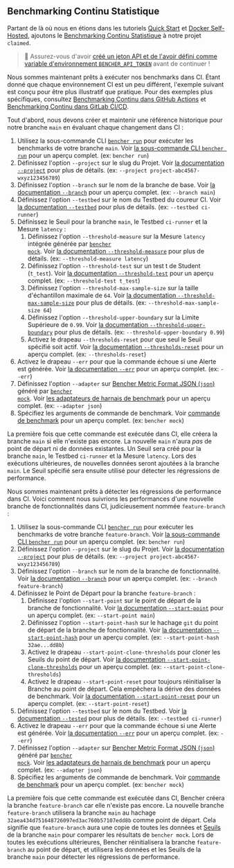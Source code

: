 
## Benchmarking Continu Statistique

Partant de là où nous en étions dans les tutoriels
[Quick Start][quick start] et [Docker Self-Hosted][docker self-hosted],
ajoutons le [Benchmarking Continu Statistique][continuous benchmarking] à notre projet `claimed`.

> 🐰 Assurez-vous d'avoir
> [créé un jeton API et de l'avoir défini comme variable d'environnement `BENCHER_API_TOKEN`][create an api token]
> avant de continuer !

[quick start]: /fr/docs/tutorial/quick-start/
[docker self-hosted]: /fr/docs/tutorial/docker/
[continuous benchmarking]: /fr/docs/explanation/continuous-benchmarking/
[create an api token]: /fr/docs/how-to/claim/#create-an-api-token

Nous sommes maintenant prêts à exécuter nos benchmarks dans CI.
Étant donné que chaque environnement CI est un peu différent,
l'exemple suivant est conçu pour être plus illustratif que pratique.
Pour des exemples plus spécifiques, consultez [Benchmarking Continu dans GitHub Actions][github actions]
et [Benchmarking Continu dans GitLab CI/CD][gitlab ci/cd].

[github actions]: /fr/docs/how-to/github-actions/
[gitlab ci/cd]: /fr/docs/how-to/gitlab-ci-cd/

Tout d'abord, nous devons créer et maintenir une référence historique pour notre branche `main` en évaluant chaque changement dans CI :

<RunMainStatistical />

1. Utilisez la sous-commande CLI <code><a href="/fr/docs/explanation/bencher-run/">bencher run</a></code>
   pour exécuter les benchmarks de votre branche `main`.
   Voir [la sous-commande CLI `bencher run`][bencher run] pour un aperçu complet.
   (ex: `bencher run`)
2. Définissez l'option `--project` sur le slug du Projet.
   Voir [la documentation `--project`][project option] pour plus de détails.
   (ex: `--project project-abc4567-wxyz123456789`)
3. Définissez l'option `--branch` sur le nom de la branche de base.
   Voir [la documentation `--branch`][branch option] pour un aperçu complet.
   (ex: `--branch main`)
4. Définissez l'option `--testbed` sur le nom du Testbed du coureur CI.
   Voir [la documentation `--testbed`][testbed option] pour plus de détails.
   (ex: `--testbed ci-runner`)
5. Définissez le Seuil pour la branche `main`, le Testbed `ci-runner` et la Mesure `latency` :
   1. Définissez l'option `--threshold-measure` sur la Mesure `latency` intégrée générée par <code><a href="/fr/docs/reference/bencher-metric-format/#bencher-mock">bencher mock</a></code>.
   Voir [la documentation `--threshold-measure`][threshold measure option] pour plus de détails.
   (ex: `--threshold-measure latency`)
   2. Définissez l'option `--threshold-test` sur un test t de Student (`t_test`).
   Voir [la documentation `--threshold-test`][threshold test option] pour un aperçu complet.
   (ex: `--threshold-test t_test`)
   3. Définissez l'option `--threshold-max-sample-size` sur la taille d'échantillon maximale de `64`.
   Voir [la documentation `--threshold-max-sample-size`][threshold max sample size] pour plus de détails.
   (ex: `--threshold-max-sample-size 64`)
   4. Définissez l'option `--threshold-upper-boundary` sur la Limite Supérieure de `0.99`.
   Voir [la documentation `--threshold-upper-boundary`][threshold upper boundary] pour plus de détails.
   (ex: `--threshold-upper-boundary 0.99`)
   5. Activez le drapeau `--thresholds-reset` pour que seul le Seuil spécifié soit actif.
   Voir [la documentation `--thresholds-reset`][thresholds reset] pour un aperçu complet.
   (ex: `--thresholds-reset`)
6. Activez le drapeau `--err` pour que la commande échoue si une Alerte est générée.
   Voir [la documentation `--err`][alert err] pour un aperçu complet.
   (ex: `--err`)
7. Définissez l'option `--adapter` sur [Bencher Metric Format JSON (`json`)][bmf] généré par <code><a href="/fr/docs/reference/bencher-metric-format/#bencher-mock">bencher mock</a></code>.
   Voir [les adaptateurs de harnais de benchmark][adapter json] pour un aperçu complet.
   (ex: `--adapter json`)
8. Spécifiez les arguments de commande de benchmark.
   Voir [commande de benchmark][command argument] pour un aperçu complet.
   (ex: `bencher mock`)

La première fois que cette commande est exécutée dans CI,
elle créera la branche `main` si elle n'existe pas encore.
La nouvelle `main` n'aura _pas_ de point de départ ni de données existantes.
Un Seuil sera créé pour la branche `main`, le Testbed `ci-runner` et la Mesure `latency`.
Lors des exécutions ultérieures, de nouvelles données seront ajoutées à la branche `main`.
Le Seuil spécifié sera ensuite utilisé pour détecter les régressions de performance.

[bencher run]: /fr/docs/explanation/bencher-run/
[project option]: /fr/docs/explanation/bencher-run/#--project-project
[branch option]: /fr/docs/explanation/branch-selection/#--branch-branch
[testbed option]: /fr/docs/explanation/bencher-run/#--testbed-testbed
[threshold measure option]: /fr/docs/explanation/thresholds/#--threshold-measure-measure
[threshold test option]: /fr/docs/explanation/thresholds/#--threshold-test-test
[threshold max sample size]: /fr/docs/explanation/thresholds/#--threshold-max-sample-size-size
[threshold upper boundary]: /fr/docs/explanation/thresholds/#--threshold-upper-boundary-boundary
[thresholds reset]: /fr/docs/explanation/thresholds/#--thresholds-reset
[alert err]: /fr/docs/explanation/thresholds/#--err
[bmf]: /fr/docs/reference/bencher-metric-format/
[adapter json]: /fr/docs/explanation/adapters/#-json
[command argument]: /fr/docs/explanation/bencher-run/#benchmark-command

Nous sommes maintenant prêts à détecter les régressions de performance dans CI.
Voici comment nous suivrions les performances d'une nouvelle branche de fonctionnalités dans CI, judicieusement nommée `feature-branch` :

<RunFeatureStatistical />

1. Utilisez la sous-commande CLI <code><a href="/fr/docs/explanation/bencher-run/">bencher run</a></code>
   pour exécuter les benchmarks de votre branche `feature-branch`.
   Voir [la sous-commande CLI `bencher run`][bencher run] pour un aperçu complet.
   (ex: `bencher run`)
2. Définissez l'option `--project` sur le slug du Projet.
   Voir [la documentation `--project`][project option] pour plus de détails.
   (ex: `--project project-abc4567-wxyz123456789`)
3. Définissez l'option `--branch` sur le nom de la branche de fonctionnalité.
   Voir [la documentation `--branch`][branch option] pour un aperçu complet.
   (ex: `--branch feature-branch`)
4. Définissez le Point de Départ pour la branche `feature-branch` :
   1. Définissez l'option `--start-point` sur le point de départ de la branche de fonctionnalité.
   Voir [la documentation `--start-point`][start point] pour un aperçu complet.
   (ex: `--start-point main`)
   2. Définissez l'option `--start-point-hash` sur le hachage `git` du point de départ de la branche de fonctionnalité.
   Voir [la documentation `--start-point-hash`][start point hash] pour un aperçu complet.
   (ex: `--start-point-hash 32ae...dd8b`)
   3. Activez le drapeau `--start-point-clone-thresholds` pour cloner les Seuils du point de départ.
   Voir [la documentation `--start-point-clone-thresholds`][start point clone thresholds] pour un aperçu complet.
   (ex: `--start-point-clone-thresholds`)
   4. Activez le drapeau `--start-point-reset` pour toujours réinitialiser la Branche au point de départ.
   Cela empêchera la dérive des données de benchmark.
   Voir [la documentation `--start-point-reset`][start point reset] pour un aperçu complet.
   (ex: `--start-point-reset`)
5. Définissez l'option `--testbed` sur le nom du Testbed.
   Voir [la documentation `--tested`][testbed option] pour plus de détails.
   (ex: `--testbed ci-runner`)
6. Activez le drapeau `--err` pour que la commande échoue si une Alerte est générée.
   Voir [la documentation `--err`][alert err] pour un aperçu complet.
   (ex: `--err`)
7. Définissez l'option `--adapter` sur [Bencher Metric Format JSON (`json`)][bmf] généré par <code><a href="/fr/docs/reference/bencher-metric-format/#bencher-mock">bencher mock</a></code>.
   Voir [les adaptateurs de harnais de benchmark][adapter json] pour un aperçu complet.
   (ex: `--adapter json`)
8.  Spécifiez les arguments de commande de benchmark.
   Voir [commande de benchmark][command argument] pour un aperçu complet.
   (ex: `bencher mock`)

La première fois que cette commande est exécutée dans CI,
Bencher créera la branche `feature-branch` car elle n'existe pas encore.
La nouvelle branche `feature-branch` utilisera la branche `main`
au hachage `32aea434d751648726097ed3ac760b57107edd8b` comme point de départ.
Cela signifie que `feature-branch` aura une copie de toutes les données et [Seuils][thresholds]
de la branche `main` pour comparer les résultats de `bencher mock`.
Lors de toutes les exécutions ultérieures, Bencher réinitialisera la branche `feature-branch` au point de départ,
et utilisera les données et les Seuils de la branche `main` pour détecter les régressions de performance.

[start point]: /fr/docs/explanation/branch-selection/#--start-point-branch
[start point hash]: /fr/docs/explanation/branch-selection/#--start-point-hash-hash
[start point clone thresholds]: /fr/docs/explanation/branch-selection/#--start-point-clone-thresholds
[start point reset]: /fr/docs/explanation/branch-selection/#--start-point-reset
[thresholds]: /fr/docs/explanation/thresholds/